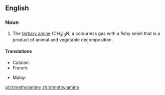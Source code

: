 {{also|triméthylamine}}
==English==
{{wikipedia}}

===Noun===
{{en-noun|head=[[trimethyl]][[amine]]|~}}

# {{context|organic compound|lang=en}} The [[tertiary amine]] (CH<sub>3</sub>)<sub>3</sub>N; a colourless gas with a fishy smell that is a product of animal and vegetable decomposition.

====Translations====
{{trans-top|(CH<sub>3</sub>)<sub>3</sub>N}}
* Catalan: {{t|ca|trimetilamina|f}}
* French: {{t|fr|triméthylamine|f}}
{{trans-mid}}
* Malay: {{t|ms|trimetilamin}}
{{trans-bottom}}

[[pl:trimethylamine]]
[[zh:trimethylamine]]